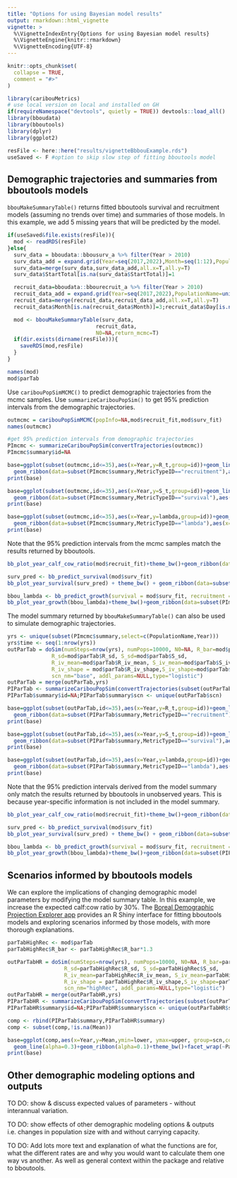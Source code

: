 ```yaml
---
title: "Options for using Bayesian model results"
output: rmarkdown::html_vignette
vignette: >
  %\VignetteIndexEntry{Options for using Bayesian model results}
  %\VignetteEngine{knitr::rmarkdown}
  %\VignetteEncoding{UTF-8}
---
```


```r
knitr::opts_chunk$set(
  collapse = TRUE,
  comment = "#>"
)
```

```r
library(caribouMetrics)
# use local version on local and installed on GH
if(requireNamespace("devtools", quietly = TRUE)) devtools::load_all()
library(bboudata)
library(bboutools)
library(dplyr)
library(ggplot2)

resFile <- here::here("results/vignetteBbbouExample.rds")
useSaved <- F #option to skip slow step of fitting bboutools model
```

## Demographic trajectories and summaries from bboutools models

`bbouMakeSummaryTable()` returns fitted bboutools survival and recruitment models (assuming no trends over time) and summaries of those models. In this example, we add 5 missing years that will be predicted by the model. 
```r

if(useSaved&file.exists(resFile)){
  mod <- readRDS(resFile)
}else{
  surv_data = bboudata::bbousurv_a %>% filter(Year > 2010)
  surv_data_add = expand.grid(Year=seq(2017,2022),Month=seq(1:12),PopulationName=unique(surv_data$PopulationName))
  surv_data=merge(surv_data,surv_data_add,all.x=T,all.y=T)
  surv_data$StartTotal[is.na(surv_data$StartTotal)]=1

  recruit_data=bboudata::bbourecruit_a %>% filter(Year > 2010)
  recruit_data_add = expand.grid(Year=seq(2017,2022),PopulationName=unique(recruit_data$PopulationName))
  recruit_data=merge(recruit_data,recruit_data_add,all.x=T,all.y=T)
  recruit_data$Month[is.na(recruit_data$Month)]=3;recruit_data$Day[is.na(recruit_data$Day)]=15

  mod <- bbouMakeSummaryTable(surv_data,
                            recruit_data,
                            N0=NA,return_mcmc=T)
  if(dir.exists(dirname(resFile))){
    saveRDS(mod,resFile)
  }
}

names(mod)
mod$parTab
```                              

Use `caribouPopSimMCMC()` to predict demographic trajectories from the mcmc samples. Use `summarizeCaribouPopSim()` to get 95% prediction intervals from the demographic trajectories. 
```r
outmcmc = caribouPopSimMCMC(popInfo=NA,mod$recruit_fit,mod$surv_fit)
names(outmcmc)

#get 95% prediction intervals from demographic trajectories
PImcmc <- summarizeCaribouPopSim(convertTrajectories(outmcmc))
PImcmc$summary$id=NA
```

```r
base=ggplot(subset(outmcmc,id<=35),aes(x=Year,y=R_t,group=id))+geom_line(alpha=0.3)+theme_bw()+
  geom_ribbon(data=subset(PImcmc$summary,MetricTypeID=="recruitment"),aes(x=Year,y=Mean,ymin=lower,ymax=upper),alpha=0.1)
print(base)

base=ggplot(subset(outmcmc,id<=35),aes(x=Year,y=S_t,group=id))+geom_line(alpha=0.3)+theme_bw()+
  geom_ribbon(data=subset(PImcmc$summary,MetricTypeID=="survival"),aes(x=Year,y=Mean,ymin=lower,ymax=upper),alpha=0.1)
print(base)

base=ggplot(subset(outmcmc,id<=35),aes(x=Year,y=lambda,group=id))+geom_line(alpha=0.3)+theme_bw()+
  geom_ribbon(data=subset(PImcmc$summary,MetricTypeID=="lambda"),aes(x=Year,y=Mean,ymin=lower,ymax=upper),alpha=0.1)
print(base)
```

Note that the 95% prediction intervals from the mcmc samples match the results returned by bboutools.
```r
bb_plot_year_calf_cow_ratio(mod$recruit_fit)+theme_bw()+geom_ribbon(data=subset(PImcmc$summary,MetricTypeID=="recruitment"),aes(x=Year,y=Mean,ymin=lower,ymax=upper),alpha=0.1)

surv_pred <- bb_predict_survival(mod$surv_fit)
bb_plot_year_survival(surv_pred) + theme_bw() + geom_ribbon(data=subset(PImcmc$summary,MetricTypeID=="survival"),aes(x=Year,y=Mean,ymin=lower,ymax=upper),alpha=0.1)

bbou_lambda <- bb_predict_growth(survival = mod$surv_fit, recruitment = mod$recruit_fit)
bb_plot_year_growth(bbou_lambda)+theme_bw()+geom_ribbon(data=subset(PImcmc$summary,MetricTypeID=="lambda"),aes(x=Year,y=Mean,ymin=lower,ymax=upper),alpha=0.1)
```

The model summary returned by `bbouMakeSummaryTable()` can also be used to simulate demographic trajectories.
```r
yrs <- unique(subset(PImcmc$summary,select=c(PopulationName,Year)))
yrs$time <- seq(1:nrow(yrs))
outParTab = doSim(numSteps=nrow(yrs), numPops=10000, N0=NA, R_bar=mod$parTab$R_bar, S_bar=mod$parTab$S_bar,
              R_sd=mod$parTab$R_sd, S_sd=mod$parTab$S_sd,
              R_iv_mean=mod$parTab$R_iv_mean, S_iv_mean=mod$parTab$S_iv_mean,
              R_iv_shape = mod$parTab$R_iv_shape,S_iv_shape=mod$parTab$S_iv_shape,
              scn_nm="base", addl_params=NULL,type="logistic")
outParTab = merge(outParTab,yrs)
PIParTab <- summarizeCaribouPopSim(convertTrajectories(subset(outParTab,type=="samp")))
PIParTab$summary$id=NA;PIParTab$summary$scn <- unique(outParTab$scn)
```

```r
base=ggplot(subset(outParTab,id<=35),aes(x=Year,y=R_t,group=id))+geom_line(alpha=0.3)+theme_bw()+
  geom_ribbon(data=subset(PIParTab$summary,MetricTypeID=="recruitment"),aes(x=Year,y=Mean,ymin=lower,ymax=upper),alpha=0.1)
print(base)

base=ggplot(subset(outParTab,id<=35),aes(x=Year,y=S_t,group=id))+geom_line(alpha=0.3)+theme_bw()+
  geom_ribbon(data=subset(PIParTab$summary,MetricTypeID=="survival"),aes(x=Year,y=Mean,ymin=lower,ymax=upper),alpha=0.1)
print(base)

base=ggplot(subset(outParTab,id<=35),aes(x=Year,y=lambda,group=id))+geom_line(alpha=0.3)+theme_bw()+
  geom_ribbon(data=subset(PIParTab$summary,MetricTypeID=="lambda"),aes(x=Year,y=Mean,ymin=lower,ymax=upper),alpha=0.1)
print(base)
```

Note that the 95% prediction intervals derived from the model summary only match the results returned by bboutools in unobserved years. This is because year-specific information is not included in the model summary.
```r
bb_plot_year_calf_cow_ratio(mod$recruit_fit)+theme_bw()+geom_ribbon(data=subset(PIParTab$summary,MetricTypeID=="recruitment"),aes(x=Year,y=Mean,ymin=lower,ymax=upper),alpha=0.1)

surv_pred <- bb_predict_survival(mod$surv_fit)
bb_plot_year_survival(surv_pred) + theme_bw() + geom_ribbon(data=subset(PIParTab$summary,MetricTypeID=="survival"),aes(x=Year,y=Mean,ymin=lower,ymax=upper),alpha=0.1)

bbou_lambda <- bb_predict_growth(survival = mod$surv_fit, recruitment = mod$recruit_fit)
bb_plot_year_growth(bbou_lambda)+theme_bw()+geom_ribbon(data=subset(PIParTab$summary,MetricTypeID=="lambda"),aes(x=Year,y=Mean,ymin=lower,ymax=upper),alpha=0.1)
```

## Scenarios informed by bboutools models

We can explore the implications of changing demographic model parameters by modifying the model summary table. In this example, we increase the expected calf:cow ratio by 30%. The [Boreal Demographic Projection Explorer app](https://github.com/LandSciTech/CaribouDemographyBasicApp) provides an R Shiny interface for fitting bboutools models and exploring scenarios informed by those models, with more thorough explanations. 

```r
parTabHighRec <- mod$parTab
parTabHighRec$R_bar <- parTabHighRec$R_bar*1.3

outParTabHR = doSim(numSteps=nrow(yrs), numPops=10000, N0=NA, R_bar=parTabHighRec$R_bar, S_bar=parTabHighRec$S_bar,
                  R_sd=parTabHighRec$R_sd, S_sd=parTabHighRec$S_sd,
                  R_iv_mean=parTabHighRec$R_iv_mean, S_iv_mean=parTabHighRec$S_iv_mean,
                  R_iv_shape = parTabHighRec$R_iv_shape,S_iv_shape=parTabHighRec$S_iv_shape,
                  scn_nm="highRec", addl_params=NULL,type="logistic")
outParTabHR = merge(outParTabHR,yrs)
PIParTabHR <- summarizeCaribouPopSim(convertTrajectories(subset(outParTabHR,type=="samp")))
PIParTabHR$summary$id=NA;PIParTabHR$summary$scn <- unique(outParTabHR$scn)

comp <- rbind(PIParTab$summary,PIParTabHR$summary)
comp <- subset(comp,!is.na(Mean))
```

```r
base=ggplot(comp,aes(x=Year,y=Mean,ymin=lower, ymax=upper, group=scn,colour=scn,fill=scn))+
  geom_line(alpha=0.3)+geom_ribbon(alpha=0.1)+theme_bw()+facet_wrap(~Parameter)
print(base)

```

## Other demographic modeling options and outputs

TO DO: show & discuss expected values of parameters - without interannual variation.

TO DO: show effects of other demographic modeling options & outputs i.e. changes in population size with and without carrying capacity. 

TO DO: Add lots more text and explanation of what the functions are for, what the different rates are and why you would want to calculate them one way vs another. As well as general context within the package and relative to bboutools. 